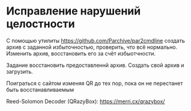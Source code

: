 # Исправление нарушений целостности

С помощью утилиты <https://github.com/Parchive/par2cmdline> создать архив с заданной избыточностью, проверить, что всё нормально. Изменить архив, восстановить его за счёт избыотчности.

Задание восстановить предоставленнй архив. Создать свой архив и загрузить.

Поиграться с сайтом изменяя QR до тех пор, пока он не перестанет быть восстанавливаемым

Reed-Solomon Decoder (QRazyBox): <https://merri.cx/qrazybox/>
